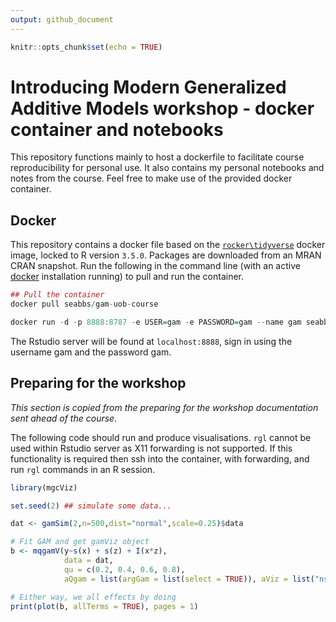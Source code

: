 ```yaml
---
output: github_document
---
```


```r
knitr::opts_chunk$set(echo = TRUE)
```

# Introducing Modern Generalized Additive Models workshop - docker container and notebooks

This repository functions mainly to host a dockerfile to facilitate course reproducibility for personal use. It also contains my personal notebooks and notes from the course. Feel free to make use of the provided docker container.

## Docker

This repository contains a docker file based on the [`rocker\tidyverse`](https://hub.docker.com/r/rocker/tidyverse/) docker image, locked to R version `3.5.0`. Packages are downloaded from an MRAN CRAN snapshot. Run the following in the command line (with an active [docker](https://docs.docker.com/install/) installation running) to pull and run the container.

```r
## Pull the container
docker pull seabbs/gam-uob-course

docker run -d -p 8888:8787 -e USER=gam -e PASSWORD=gam --name gam seabbs/gam-uob-course
```

The Rstudio server will be found at `localhost:8888`, sign in using the username gam and the password gam.


## Preparing for the workshop

*This section is copied from the preparing for the workshop documentation sent ahead of the course.*

The following code should run and produce visualisations. `rgl` cannot be used within Rstudio server as X11 forwarding is not supported. If this functionality is required then ssh into the container, with forwarding, and run `rgl` commands in an R session.

```r
library(mgcViz)
```

```r
set.seed(2) ## simulate some data...

dat <- gamSim(2,n=500,dist="normal",scale=0.25)$data

# Fit GAM and get gamViz object
b <- mqgamV(y~s(x) + s(z) + I(x*z), 
            data = dat, 
            qu = c(0.2, 0.4, 0.6, 0.8),
            aQgam = list(argGam = list(select = TRUE)), aViz = list("nsim" = 0))

# Either way, we all effects by doing
print(plot(b, allTerms = TRUE), pages = 1)
```
